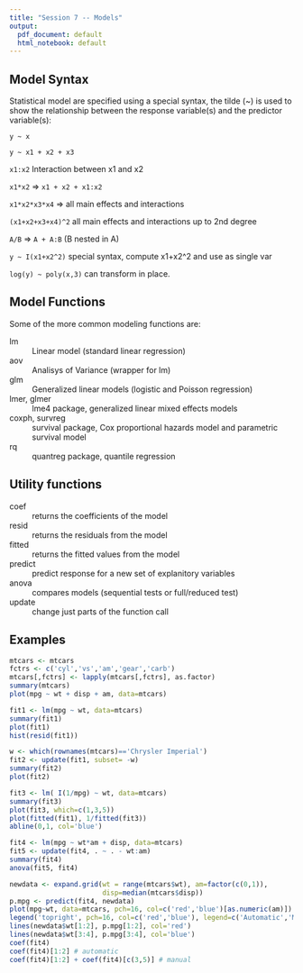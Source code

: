 ---
title: "Session 7 -- Models"
output: 
  pdf_document: default
  html_notebook: default
---

## Model Syntax

Statistical model are specified using a special syntax, the tilde (~) is used to show the relationship between the response variable(s) and the predictor variable(s):

`y ~ x`

`y ~ x1 + x2 + x3`

`x1:x2`  Interaction between x1 and x2

`x1*x2` => `x1 + x2 + x1:x2`

`x1*x2*x3*x4` => all main effects and interactions

`(x1+x2+x3+x4)^2` all main effects and interactions up to 2nd degree

`A/B` => `A + A:B` (B nested in A)

`y ~ I(x1+x2^2)`  special syntax, compute x1+x2^2 and use as single var

`log(y) ~ poly(x,3)`   can transform in place.

## Model Functions

Some of the more common modeling functions are:

lm
:   Linear model (standard linear regression)

aov
:   Analisys of Variance (wrapper for lm)

glm
:   Generalized linear models (logistic and Poisson regression)

lmer, glmer
:   lme4 package, generalized linear mixed effects models

coxph, survreg
:  survival package, Cox proportional hazards model and parametric survival model

rq
:   quantreg package, quantile regression


## Utility functions

coef
:   returns the coefficients of the model

resid
:   returns the residuals from the model

fitted
:   returns the fitted values from the model

predict
:   predict response for a new set of explanitory variables

anova
:   compares models (sequential tests or full/reduced test)

update
:   change just parts of the function call



## Examples

```{r mtc1}
mtcars <- mtcars
fctrs <- c('cyl','vs','am','gear','carb')
mtcars[,fctrs] <- lapply(mtcars[,fctrs], as.factor)
summary(mtcars)
plot(mpg ~ wt + disp + am, data=mtcars)
```

```{r fit1}
fit1 <- lm(mpg ~ wt, data=mtcars)
summary(fit1)
plot(fit1)
hist(resid(fit1))
```

```{r fit2}
w <- which(rownames(mtcars)=='Chrysler Imperial')
fit2 <- update(fit1, subset= -w)
summary(fit2)
plot(fit2)
```


```{r fit3}
fit3 <- lm( I(1/mpg) ~ wt, data=mtcars)
summary(fit3)
plot(fit3, which=c(1,3,5))
plot(fitted(fit1), 1/fitted(fit3))
abline(0,1, col='blue')
```

```{r fit4}
fit4 <- lm(mpg ~ wt*am + disp, data=mtcars)
fit5 <- update(fit4, . ~ . - wt:am)
summary(fit4)
anova(fit5, fit4)
```


```{r pred}
newdata <- expand.grid(wt = range(mtcars$wt), am=factor(c(0,1)),
                       disp=median(mtcars$disp))
p.mpg <- predict(fit4, newdata)
plot(mpg~wt, data=mtcars, pch=16, col=c('red','blue')[as.numeric(am)])
legend('topright', pch=16, col=c('red','blue'), legend=c('Automatic','Manual'))
lines(newdata$wt[1:2], p.mpg[1:2], col='red')
lines(newdata$wt[3:4], p.mpg[3:4], col='blue')
coef(fit4)
coef(fit4)[1:2] # automatic
coef(fit4)[1:2] + coef(fit4)[c(3,5)] # manual
```

